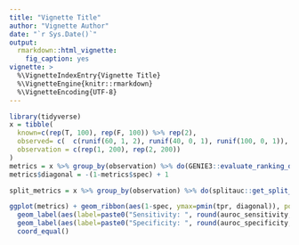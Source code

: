 ```yaml
---
title: "Vignette Title"
author: "Vignette Author"
date: "`r Sys.Date()`"
output:
  rmarkdown::html_vignette:
    fig_caption: yes
vignette: >
  %\VignetteIndexEntry{Vignette Title}
  %\VignetteEngine{knitr::rmarkdown}
  %\VignetteEncoding{UTF-8}
---
```



```r
library(tidyverse)
x = tibble(
  known=c(rep(T, 100), rep(F, 100)) %>% rep(2),
  observed= c(  c(runif(60, 1, 2), runif(40, 0, 1), runif(100, 0, 1)),   c(runif(100, 1, 2), runif(60, 0, 1), runif(40, 1, 2)) ),
  observation = c(rep(1, 200), rep(2, 200))
)
metrics = x %>% group_by(observation) %>% do(GENIE3::evaluate_ranking_direct(.$observed, .$known, sum(.$known), length(.$observed))$metrics)
metrics$diagonal = -(1-metrics$spec) + 1

split_metrics = x %>% group_by(observation) %>% do(splitauc::get_split_auroc(.$observed, .$known))
```


```r
ggplot(metrics) + geom_ribbon(aes(1-spec, ymax=pmin(tpr, diagonal)), position="identity", fill="#BAACBD", ymin=0) + geom_ribbon(aes(1-spec, ymin= pmin(tpr, diagonal), ymax=tpr), position="identity", fill="#ABB7BC") + geom_line(aes(1-spec, tpr)) + geom_abline(slope=-1, intercept=1) + facet_wrap(~observation) +
  geom_label(aes(label=paste0("Sensitivity: ", round(auroc_sensitivity, 2))), x=0.15, y=0.25, hjust=0, data=split_metrics) +
  geom_label(aes(label=paste0("Specificity: ", round(auroc_specificity, 2))), x=0.65, y=0.65, hjust=0, data=split_metrics) +
  coord_equal()

```
